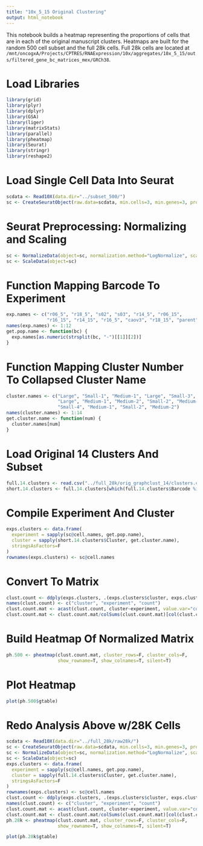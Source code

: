 ```yaml
---
title: "10x_5_15 Original Clustering"
output: html_notebook
---
```


This notebook builds a heatmap representing the proportions of cells that are in each of the original
manuscript clusters. Heatmaps are built for the random 500 cell subset and the full 28k cells. Full 28k cells
are located at 
`/mnt/oncogxA/Projects/CPTRES/RNAExpression/10x/aggregates/10x_5_15/outs/filtered_gene_bc_matrices_mex/GRCh38`.


# **Load Libraries**

```r
library(grid)
library(plyr)
library(dplyr)
library(GSA)
library(liger)
library(matrixStats)
library(parallel)
library(pheatmap)
library(Seurat)
library(stringr)
library(reshape2)
```

# Load Single Cell Data Into Seurat

```r
scdata <- Read10X(data.dir="../subset_500/")
sc <- CreateSeuratObject(raw.data=scdata, min.cells=3, min.genes=3, project="10X_CPTRES")
```

# Seurat Preprocessing: Normalizing and Scaling

```r
sc <- NormalizeData(object=sc, normalization.method="LogNormalize", scale.factor=10000)
sc <- ScaleData(object=sc)
```

# Function Mapping Barcode To Experiment

```r
exp.names <- c("r06_5", "r18_5", "s02", "s03", "r14_5", "r06_15",
               "r16_15", "r14_15", "r16_5", "caov3", "r18_15", "parent")
names(exp.names) <- 1:12
get.pop.name <- function(bc) {
  exp.names[as.numeric(strsplit(bc, "-")[[1]][2])]
}
```

# Function Mapping Cluster Number To Collapsed Cluster Name

```r
cluster.names <- c("Large", "Small-1", "Medium-1", "Large", "Small-3",
                   "Large", "Medium-1", "Medium-2", "Small-2", "Medium-2",
                   "Small-4", "Medium-1", "Small-2", "Medium-2")
names(cluster.names) <- 1:14
get.cluster.name <- function(num) {
  cluster.names[num]
}
```

# Load Original 14 Clusters And Subset

```r
full.14.clusters <- read.csv("../full_28k/orig_graphclust_14/clusters.csv")
short.14.clusters <- full.14.clusters[which(full.14.clusters$Barcode %in% sc@cell.names),]
```

# Compile Experiment And Cluster

```r
exps.clusters <- data.frame(
  experiment = sapply(sc@cell.names, get.pop.name),
  cluster = sapply(short.14.clusters$Cluster, get.cluster.name),
  stringsAsFactors=F
)
rownames(exps.clusters) <- sc@cell.names
```

# Convert To Matrix

```r
clust.count <- ddply(exps.clusters, .(exps.clusters$cluster, exps.clusters$experiment), nrow)
names(clust.count) <- c("cluster", "experiment", "count")
clust.count.mat <- acast(clust.count, cluster~experiment, value.var="count", fill=0)
clust.count.mat <- clust.count.mat/colSums(clust.count.mat)[col(clust.count.mat)]
```

# Build Heatmap Of Normalized Matrix

```r
ph.500 <- pheatmap(clust.count.mat, cluster_rows=F, cluster_cols=F, 
                   show_rowname=T, show_colnames=T, silent=T)
```

# Plot Heatmap

```r
plot(ph.500$gtable)
```

# Redo Analysis Above w/28K Cells

```r
scdata <- Read10X(data.dir="../full_28k/raw28k/")
sc <- CreateSeuratObject(raw.data=scdata, min.cells=3, min.genes=3, project="10X_CPTRES")
sc <- NormalizeData(object=sc, normalization.method="LogNormalize", scale.factor=10000)
sc <- ScaleData(object=sc)
exps.clusters <- data.frame(
  experiment = sapply(sc@cell.names, get.pop.name),
  cluster = sapply(full.14.clusters$Cluster, get.cluster.name),
  stringsAsFactors=F
)
rownames(exps.clusters) <- sc@cell.names
clust.count <- ddply(exps.clusters, .(exps.clusters$cluster, exps.clusters$experiment), nrow)
names(clust.count) <- c("cluster", "experiment", "count")
clust.count.mat <- acast(clust.count, cluster~experiment, value.var="count", fill=0)
clust.count.mat <- clust.count.mat/colSums(clust.count.mat)[col(clust.count.mat)]
ph.28k <- pheatmap(clust.count.mat, cluster_rows=F, cluster_cols=F, 
                   show_rowname=T, show_colnames=T, silent=T)
```

```r
plot(ph.28k$gtable)
```

